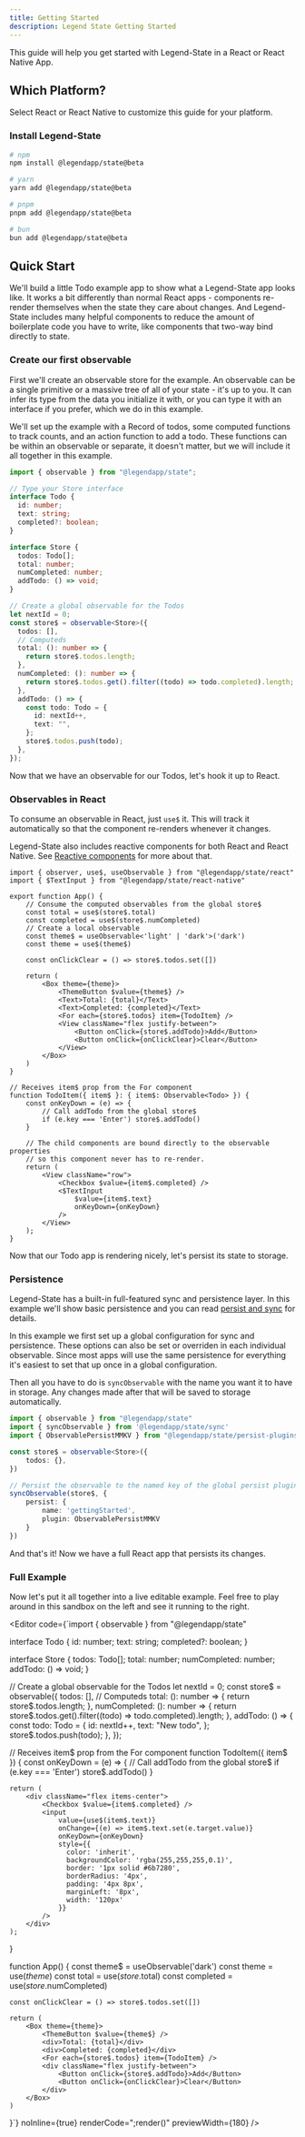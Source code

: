 ```yaml
---
title: Getting Started
description: Legend State Getting Started
---
```


This guide will help you get started with Legend-State in a React or React Native App.

## Which Platform?

Select React or React Native to customize this guide for your platform.

### Install Legend-State

```bash
# npm
npm install @legendapp/state@beta

# yarn
yarn add @legendapp/state@beta

# pnpm
pnpm add @legendapp/state@beta

# bun
bun add @legendapp/state@beta
```

## Quick Start

We'll build a little Todo example app to show what a Legend-State app looks like. It works a bit differently than normal React apps - components re-render themselves when the state they care about changes. And Legend-State includes many helpful components to reduce the amount of boilerplate code you have to write, like components that two-way bind directly to state.

### Create our first observable

First we'll create an observable store for the example. An observable can be a single primitive or a massive tree of all of your state - it's up to you. It can infer its type from the data you initialize it with, or you can type it with an interface if you prefer, which we do in this example.

We'll set up the example with a Record of todos, some computed functions to track counts, and an action function to add a todo. These functions can be within an observable or separate, it doesn't matter, but we will include it all together in this example.

```ts
import { observable } from "@legendapp/state";

// Type your Store interface
interface Todo {
  id: number;
  text: string;
  completed?: boolean;
}

interface Store {
  todos: Todo[];
  total: number;
  numCompleted: number;
  addTodo: () => void;
}

// Create a global observable for the Todos
let nextId = 0;
const store$ = observable<Store>({
  todos: [],
  // Computeds
  total: (): number => {
    return store$.todos.length;
  },
  numCompleted: (): number => {
    return store$.todos.get().filter((todo) => todo.completed).length;
  },
  addTodo: () => {
    const todo: Todo = {
      id: nextId++,
      text: "",
    };
    store$.todos.push(todo);
  },
});
```

Now that we have an observable for our Todos, let's hook it up to React.

### Observables in React

To consume an observable in React, just `use$` it. This will track it automatically so that the component re-renders whenever it changes.

Legend-State also includes reactive components for both React and React Native. See [Reactive components](../react/fine-grained-reactivity/#reactive-components) for more about that.

```tsx
import { observer, use$, useObservable } from "@legendapp/state/react"
import { $TextInput } from "@legendapp/state/react-native"

export function App() {
    // Consume the computed observables from the global store$
    const total = use$(store$.total)
    const completed = use$(store$.numCompleted)
    // Create a local observable
    const theme$ = useObservable<'light' | 'dark'>('dark')
    const theme = use$(theme$)

    const onClickClear = () => store$.todos.set([])

    return (
        <Box theme={theme}>
            <ThemeButton $value={theme$} />
            <Text>Total: {total}</Text>
            <Text>Completed: {completed}</Text>
            <For each={store$.todos} item={TodoItem} />
            <View className="flex justify-between">
                <Button onClick={store$.addTodo}>Add</Button>
                <Button onClick={onClickClear}>Clear</Button>
            </View>
        </Box>
    )
}

// Receives item$ prop from the For component
function TodoItem({ item$ }: { item$: Observable<Todo> }) {
    const onKeyDown = (e) => {
        // Call addTodo from the global store$
        if (e.key === 'Enter') store$.addTodo()
    }

    // The child components are bound directly to the observable properties
    // so this component never has to re-render.
    return (
        <View className="row">
            <Checkbox $value={item$.completed} />
            <$TextInput
                $value={item$.text}
                onKeyDown={onKeyDown}
            />
        </View>
    );
}
```

Now that our Todo app is rendering nicely, let's persist its state to storage.

### Persistence

Legend-State has a built-in full-featured sync and persistence layer. In this example we'll show basic persistence and you can read [persist and sync](../sync/persist-sync) for details.

In this example we first set up a global configuration for sync and persistence. These options can also be set or overriden in each individual observable. Since most apps will use the same persistence for everything it's easiest to set that up once in a global configuration.

Then all you have to do is `syncObservable` with the name you want it to have in storage. Any changes made after that will be saved to storage automatically.

```ts
import { observable } from "@legendapp/state"
import { syncObservable } from '@legendapp/state/sync'
import { ObservablePersistMMKV } from "@legendapp/state/persist-plugins/mmkv"

const store$ = observable<Store>({
    todos: {},
})

// Persist the observable to the named key of the global persist plugin
syncObservable(store$, {
    persist: {
        name: 'gettingStarted',
        plugin: ObservablePersistMMKV
    }
})
```

And that's it! Now we have a full React app that persists its changes.

### Full Example

Now let's put it all together into a live editable example. Feel free to play around in this sandbox on the left and see it running to the right.

<Editor
  code={`import { observable } from "@legendapp/state"

interface Todo {
    id: number;
    text: string;
    completed?: boolean;
}

interface Store {
    todos: Todo[];
    total: number;
    numCompleted: number;
    addTodo: () => void;
}

// Create a global observable for the Todos
let nextId = 0;
const store$ = observable<Store>({
  todos: [],
  // Computeds
  total: (): number => {
    return store$.todos.length;
  },
  numCompleted: (): number => {
    return store$.todos.get().filter((todo) => todo.completed).length;
  },
  addTodo: () => {
    const todo: Todo = {
      id: nextId++,
      text: "New todo",
    };
    store$.todos.push(todo);
  },
});

// Receives item$ prop from the For component
function TodoItem({ item$ }) {
    const onKeyDown = (e) => {
        // Call addTodo from the global store$
        if (e.key === 'Enter') store$.addTodo()
    }

    return (
        <div className="flex items-center">
            <Checkbox $value={item$.completed} />
            <input
                value={use$(item$.text)}
                onChange={(e) => item$.text.set(e.target.value)}
                onKeyDown={onKeyDown}
                style={{ 
                  color: 'inherit',
                  backgroundColor: 'rgba(255,255,255,0.1)',
                  border: '1px solid #6b7280',
                  borderRadius: '4px',
                  padding: '4px 8px',
                  marginLeft: '8px',
                  width: '120px'
                }}
            />
        </div>
    );
}

function App() {
    const theme$ = useObservable('dark')
    const theme = use$(theme$)
    const total = use$(store$.total)
    const completed = use$(store$.numCompleted)

    const onClickClear = () => store$.todos.set([])

    return (
        <Box theme={theme}>
            <ThemeButton $value={theme$} />
            <div>Total: {total}</div>
            <div>Completed: {completed}</div>
            <For each={store$.todos} item={TodoItem} />
            <div className="flex justify-between">
                <Button onClick={store$.addTodo}>Add</Button>
                <Button onClick={onClickClear}>Clear</Button>
            </div>
        </Box>
    )
}`}
  noInline={true}
  renderCode=";render(<App />)"
  previewWidth={180}
/>